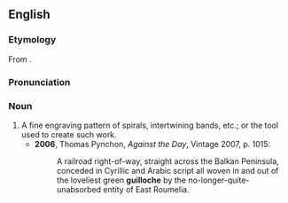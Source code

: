 ==English==
{{wikipedia}}
===Etymology===
From {{F.}} {{term|guilloche#French|guilloche}}.

===Pronunciation===
{{IPA|/gɪˈlɒʃ/}}

===Noun===
{{en-noun}}

# A fine engraving pattern of spirals, intertwining bands, etc.; or the tool used to create such work.
#*'''2006''', Thomas Pynchon, ''Against the Day'', Vintage 2007, p. 1015:
#*:A railroad right-of-way, straight across the Balkan Peninsula, conceded in Cyrillic and Arabic script all woven in and out of the loveliest green '''guilloche''' by the no-longer-quite-unabsorbed entity of East Roumelia.